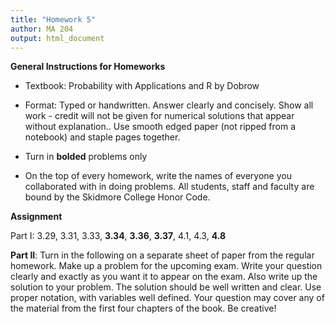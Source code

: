 ```yaml
---
title: "Homework 5"
author: MA 204
output: html_document
---
```


**General Instructions for Homeworks**

- Textbook: 	Probability with Applications and R by Dobrow

- Format: 	Typed or handwritten. Answer clearly and concisely. Show all work - credit will not be given for numerical solutions that appear without explanation.. Use smooth edged paper (not ripped from a notebook) and staple pages together.

- Turn in **bolded** problems only

- On the top of every homework, write the names of everyone you collaborated with in doing problems. All students, staff and faculty are bound by the Skidmore College Honor Code.


**Assignment**

Part I: 3.29, 3.31, 3.33, **3.34**, **3.36**, **3.37**, 4.1, 4.3, **4.8**


**Part II**: Turn in the following on a separate sheet of paper from the regular homework. Make up a problem for the upcoming exam. Write your question clearly and exactly as you want it to appear on the exam. Also write up the solution to your problem. The solution should be well written and clear. Use proper notation, with variables well defined. Your question may cover any of the material from the first four chapters of the book. Be creative! 



